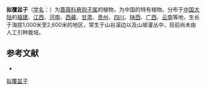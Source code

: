 {{Speciesbox
| name = 拟覆盆子
| status = 
| status_system = 
| image =
| genus = Rubus
| species = idaeopsis
| authority = Focke
}}

'''拟覆盆子'''（[[学名|学名]]：{{lang|la|''Rubus idaeopsis''}}）为[[蔷薇科|蔷薇科]][[悬钩子属|悬钩子属]]的植物，为中国的特有植物。分布于[[中国大陆|中国大陆]]的[[福建|福建]]、[[江西|江西]]、[[河南|河南]]、[[西藏|西藏]]、[[甘肃|甘肃]]、[[贵州|贵州]]、[[四川|四川]]、[[陕西|陕西]]、[[广西|广西]]、[[云南|云南]]等地，生长于海拔1,000米至2,600米的地区，常生于山谷溪边以及山坡灌丛中，目前尚未由人工引种栽培。

== 参考文献 ==
<div class="references-small">
* {{cite web| url =http://www.bioinfo.cn/db05/KmzwSpecies.php?action=view&id=19442| title =拟覆盆子| work =《中国高等植物数据库全库》| publisher =中国科学院微生物研究所| author =昆明植物研究所| accessdate =2009-02-25| deadurl =yes| archiveurl =https://web.archive.org/web/20160305081516/http://www.bioinfo.cn/db05/KmzwSpecies.php?action=view&id=19442| archivedate =2016-03-05}}
</div>
{{Taxonbar|from=Q11077394}}

[[Category:悬钩子属|拟覆盆子]]


{{植物小作品}}